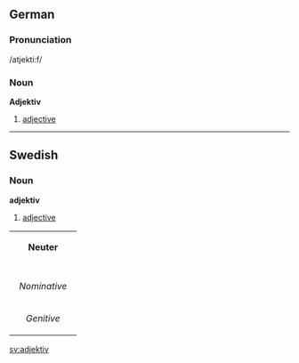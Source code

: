 ==German==
===Pronunciation===
/atjekti:f/
===Noun===
'''Adjektiv'''

# [[adjective]]

----

==Swedish==
===Noun===
'''adjektiv'''

#[[adjective#Noun|adjective]]

{| border=1 cellspacing=0
| bgcolor="#FFFFF0" colspan=5 align=center | '''Neuter'''
|-
|- bgcolor="#FFFFF0" align=center
! rowspan=2 | 
| colspan=2 width=105| Singular 
| colspan=2 | Plural
|- bgcolor="#FFFFF0" align=center
| width=105 | ''Indefinite'' 
| width=105 | ''Definite'' 
| width=105 |  ''Indefinite'' 
|  width=105 | ''Definite''
|- align=center
| width=105 bgcolor="#FFFFF0" | ''Nominative'' 
| [[adjektiv]]
| [[adjektivet]]
| [[adjektiv]]
| [[adjektiven]]
|- align=center
| width=105 bgcolor="#FFFFF0" | ''Genitive'' 
| [[adjektivs]]
| [[adjektivets]]
| [[adjektivs]]
| [[adjektivens]]
|}

[[sv:adjektiv]]